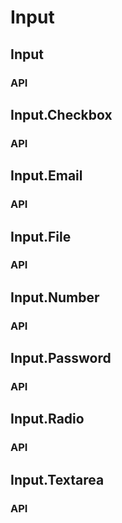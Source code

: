
<Meta of={InputStories} />

# Input

## Input

<Canvas of={InputStories.Input} />

### API

<Controls of={InputStories.Input} />

## Input.Checkbox

<Canvas of={CheckboxStories.Checkbox} />

### API

<Controls of={CheckboxStories.Checkbox} />

## Input.Email

<Canvas of={EmailStories.Email} />

### API

<Controls of={EmailStories.Email} />

## Input.File

<Canvas of={FileStories.File} />

### API

<Controls of={FileStories.File} />

## Input.Number

<Canvas of={NumberStories.Number} />

### API

<Controls of={NumberStories.Number} />

## Input.Password

<Canvas of={PasswordStories.Password} />

### API

<Controls of={PasswordStories.Password} />

## Input.Radio

<Canvas of={RadioStories.Radio} />

### API

<Controls of={RadioStories.Radio} />

## Input.Textarea

<Canvas of={TextareaStories.Textarea} />

### API

<Controls of={TextareaStories.Textarea} />
